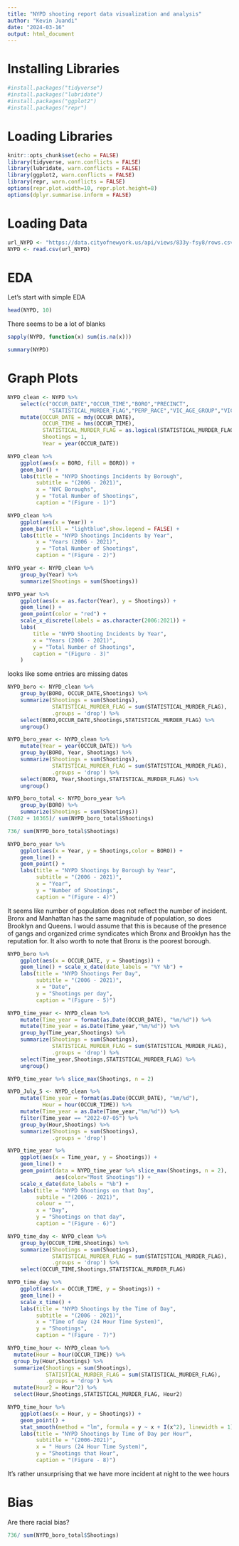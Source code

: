 ```yaml
---
title: "NYPD shooting report data visualization and analysis"
author: "Kevin Juandi"
date: "2024-03-16"
output: html_document
---
```


# Installing Libraries

```r
#install.packages("tidyverse")
#install.packages("lubridate")
#install.packages("ggplot2")
#install.packages("repr")
```

# Loading Libraries

```r
knitr::opts_chunk$set(echo = FALSE)
library(tidyverse, warn.conflicts = FALSE)
library(lubridate, warn.conflicts = FALSE)
library(ggplot2, warn.conflicts = FALSE)
library(repr, warn.conflicts = FALSE)
options(repr.plot.width=10, repr.plot.height=8)
options(dplyr.summarise.inform = FALSE)
```

# Loading Data

```r
url_NYPD <- "https://data.cityofnewyork.us/api/views/833y-fsy8/rows.csv?accessType=DOWNLOAD"
NYPD <- read.csv(url_NYPD)
```

# EDA
Let's start with simple EDA

```r
head(NYPD, 10)
```

There seems to be a lot of blanks

```r
sapply(NYPD, function(x) sum(is.na(x)))
```

```r
summary(NYPD)
```

# Graph Plots

```r
NYPD_clean <- NYPD %>%
    select(c("OCCUR_DATE","OCCUR_TIME","BORO","PRECINCT",
             "STATISTICAL_MURDER_FLAG","PERP_RACE","VIC_AGE_GROUP","VIC_SEX","VIC_RACE")) %>%
    mutate(OCCUR_DATE = mdy(OCCUR_DATE),
           OCCUR_TIME = hms(OCCUR_TIME),
           STATISTICAL_MURDER_FLAG = as.logical(STATISTICAL_MURDER_FLAG),
           Shootings = 1,
           Year = year(OCCUR_DATE))

NYPD_clean %>%
    ggplot(aes(x = BORO, fill = BORO)) +
    geom_bar() +
    labs(title = "NYPD Shootings Incidents by Borough",
         subtitle = "(2006 - 2021)",
         x = "NYC Boroughs",
         y = "Total Number of Shootings",
         caption = "(Figure - 1)")
```

```r
NYPD_clean %>%
    ggplot(aes(x = Year)) +
    geom_bar(fill = "lightblue",show.legend = FALSE) +
    labs(title = "NYPD Shootings Incidents by Year",
         x = "Years (2006 - 2021)",
         y = "Total Number of Shootings",
         caption = "(Figure - 2)")
```

```r
NYPD_year <- NYPD_clean %>%
    group_by(Year) %>%
    summarize(Shootings = sum(Shootings))

NYPD_year %>%
    ggplot(aes(x = as.factor(Year), y = Shootings)) +
    geom_line() +
    geom_point(color = "red") +
    scale_x_discrete(labels = as.character(2006:2021)) +
    labs(
        title = "NYPD Shooting Incidents by Year",
        x = "Years (2006 - 2021)",
        y = "Total Number of Shootings",
        caption = "(Figure - 3)"
    )
```

looks like some entries are missing dates

```r
NYPD_boro <- NYPD_clean %>%
    group_by(BORO, OCCUR_DATE,Shootings) %>%
    summarize(Shootings = sum(Shootings),
              STATISTICAL_MURDER_FLAG = sum(STATISTICAL_MURDER_FLAG),
              .groups = 'drop') %>%
    select(BORO,OCCUR_DATE,Shootings,STATISTICAL_MURDER_FLAG) %>%
    ungroup()

NYPD_boro_year <- NYPD_clean %>%
    mutate(Year = year(OCCUR_DATE)) %>%
    group_by(BORO, Year, Shootings) %>%
    summarize(Shootings = sum(Shootings),
              STATISTICAL_MURDER_FLAG = sum(STATISTICAL_MURDER_FLAG),
              .groups = 'drop') %>%
    select(BORO, Year,Shootings,STATISTICAL_MURDER_FLAG) %>%
    ungroup()

NYPD_boro_total <- NYPD_boro_year %>%
    group_by(BORO) %>%
    summarize(Shootings = sum(Shootings))
(7402 + 10365)/ sum(NYPD_boro_total$Shootings)
```

```r
736/ sum(NYPD_boro_total$Shootings)
```

```r
NYPD_boro_year %>%
    ggplot(aes(x = Year, y = Shootings,color = BORO)) +
    geom_line() +
    geom_point() +
    labs(title = "NYPD Shootings by Borough by Year",
         subtitle = "(2006 - 2021)",
         x = "Year",
         y = "Number of Shootings",
         caption = "(Figure - 4)")
```

It seems like number of population does not reflect the number of incident. Bronx and Manhattan has the same magnitude of population, so does Brooklyn and Queens. I would assume that this is because of the presence of gangs and organized crime syndicates which Bronx and Brooklyn has the reputation for. It also worth to note that Bronx is the poorest borough.

```r
NYPD_boro %>%
    ggplot(aes(x = OCCUR_DATE, y = Shootings)) +
    geom_line() + scale_x_date(date_labels = "%Y %b") +
    labs(title = "NYPD Shootings Per Day",
         subtitle = "(2006 - 2021)",
         x = "Date",
         y = "Shootings per day",
         caption = "(Figure - 5)")
```

```r
NYPD_time_year <- NYPD_clean %>%
    mutate(Time_year = format(as.Date(OCCUR_DATE), "%m/%d")) %>%
    mutate(Time_year = as.Date(Time_year,"%m/%d")) %>%
    group_by(Time_year,Shootings) %>%
    summarize(Shootings = sum(Shootings),
              STATISTICAL_MURDER_FLAG = sum(STATISTICAL_MURDER_FLAG),
              .groups = 'drop') %>%
    select(Time_year,Shootings,STATISTICAL_MURDER_FLAG) %>%
    ungroup()

NYPD_time_year %>% slice_max(Shootings, n = 2)
```

```r
NYPD_July_5 <- NYPD_clean %>%
    mutate(Time_year = format(as.Date(OCCUR_DATE), "%m/%d"),
           Hour = hour(OCCUR_TIME)) %>%
    mutate(Time_year = as.Date(Time_year,"%m/%d")) %>%
    filter(Time_year == "2022-07-05") %>%
    group_by(Hour,Shootings) %>%
    summarize(Shootings = sum(Shootings),
              .groups = 'drop')

NYPD_time_year %>%
    ggplot(aes(x = Time_year, y = Shootings)) +
    geom_line() +
    geom_point(data = NYPD_time_year %>% slice_max(Shootings, n = 2),
               aes(color="Most Shootings")) +
    scale_x_date(date_labels = "%b") +
    labs(title = "NYPD Shootings on that Day",
         subtile = "(2006 - 2021)",
         colour = "",
         x = "Day",
         y = "Shootings on that day",
         caption = "(Figure - 6)")
```

```r
NYPD_time_day <- NYPD_clean %>%
    group_by(OCCUR_TIME,Shootings) %>%
    summarize(Shootings = sum(Shootings),
              STATISTICAL_MURDER_FLAG = sum(STATISTICAL_MURDER_FLAG),
              .groups = 'drop') %>%
    select(OCCUR_TIME,Shootings,STATISTICAL_MURDER_FLAG)

NYPD_time_day %>%
    ggplot(aes(x = OCCUR_TIME, y = Shootings)) +
    geom_line() +
    scale_x_time() +
    labs(title = "NYPD Shootings by the Time of Day",
         subtitle = "(2006 - 2021)",
         x = "Time of day (24 Hour Time System)",
         y = "Shootings",
         caption = "(Figure - 7)")
```

```r
NYPD_time_hour <- NYPD_clean %>%
  mutate(Hour = hour(OCCUR_TIME)) %>%
  group_by(Hour,Shootings) %>%
  summarize(Shootings = sum(Shootings),
            STATISTICAL_MURDER_FLAG = sum(STATISTICAL_MURDER_FLAG),
            .groups = 'drop') %>%
  mutate(Hour2 = Hour^2) %>%
  select(Hour,Shootings,STATISTICAL_MURDER_FLAG, Hour2)
```

```r
NYPD_time_hour %>%
    ggplot(aes(x = Hour, y = Shootings)) +
    geom_point() +
    stat_smooth(method = "lm", formula = y ~ x + I(x^2), linewidth = 1) +
    labs(title = "NYPD Shootings by Time of Day per Hour",
         subtitle = "(2006-2021)",
         x = " Hours (24 Hour Time System)",
         y = "Shootings that Hour",
         caption = "(Figure - 8)")
```

It's rather unsurprising that we have more incident at night to the wee hours

# Bias

Are there racial bias?

```r
736/ sum(NYPD_boro_total$Shootings)
```


